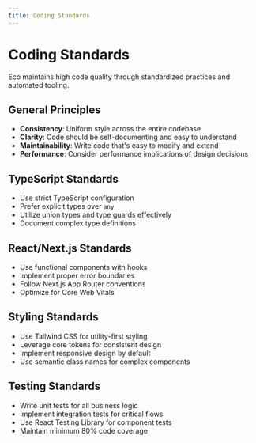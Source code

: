 ```yaml
---
title: Coding Standards
---
```


# Coding Standards

Eco maintains high code quality through standardized practices and automated tooling.

## General Principles

- **Consistency**: Uniform style across the entire codebase
- **Clarity**: Code should be self-documenting and easy to understand
- **Maintainability**: Write code that's easy to modify and extend
- **Performance**: Consider performance implications of design decisions

## TypeScript Standards

- Use strict TypeScript configuration
- Prefer explicit types over `any`
- Utilize union types and type guards effectively
- Document complex type definitions

## React/Next.js Standards

- Use functional components with hooks
- Implement proper error boundaries
- Follow Next.js App Router conventions
- Optimize for Core Web Vitals

## Styling Standards

- Use Tailwind CSS for utility-first styling
- Leverage core tokens for consistent design
- Implement responsive design by default
- Use semantic class names for complex components

## Testing Standards

- Write unit tests for all business logic
- Implement integration tests for critical flows
- Use React Testing Library for component tests
- Maintain minimum 80% code coverage